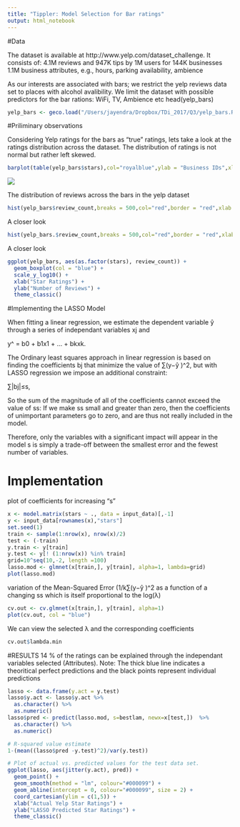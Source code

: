 ```yaml
---
title: "Tippler: Model Selection for Bar ratings"
output: html_notebook
---
```

#Data

The dataset is available at http://www.yelp.com/dataset_challenge. 
It consists of:
4.1M reviews and 947K tips by 1M users for 144K businesses
1.1M business attributes, e.g., hours, parking availability, ambience

As our interests are associated with bars; we restrict the yelp reviews data set to places with alcohol avalibility.
We limit the dataset with possible predictors for the bar rations: WiFi, TV, Ambience etc
head(yelp_bars)
```r
yelp_bars <- geco.load("/Users/jayendra/Dropbox/TDi_2017/Q3/yelp_bars.RData")
```


#Priliminary observations

Considering Yelp ratings for the bars as “true” ratings, lets take a look at the ratings distribution across the dataset.
The distribution of ratings is not normal but rather left skewed.
```r
barplot(table(yelp_bars$stars),col="royalblue",ylab = "Business IDs",xlab = "Star rating",main = "Star Rating Distribution")

```
![](images/model/stars_distros.png)


The distribution of reviews across the bars in the yelp dataset
```r

hist(yelp_bars$review_count,breaks = 500,col="red",border = "red",xlab = "Number of reviews",ylab="Business IDs",main="Distribution between Number of Businesses and Reviews")


```

A closer look
```r

hist(yelp_bars.$review_count,breaks = 500,col="red",border = "red",xlab = "Number of reviews",ylab="Business IDs",main="Distribution between Number of Businesses and Reviews")


```

A closer look
```r

ggplot(yelp_bars, aes(as.factor(stars), review_count)) + 
  geom_boxplot(col = "blue") +
  scale_y_log10() +
  xlab("Star Ratings") +
  ylab("Number of Reviews") + 
  theme_classic()


```


#Implementing the LASSO Model

When fitting a linear regression, we estimate the dependent variable ŷ through a series of independant variables xj and

y^ = b0 + b1x1 + ... + bkxk.

The Ordinary least squares approach in linear regression is based on finding the coefficients bj that minimize the value of 
$\sum_{}$(y−ŷ )^2, but with LASSO regression we impose an additional constraint:

$\sum_{}$|bj|≤s,

So the sum of the magnitude of all of the coefficients cannot exceed the value of ss:
If we make ss small and greater than zero, then the coefficients of unimportant parameters go to zero, and are thus not really included in the model.

Therefore, only the variables with a significant impact will appear in the model
s is simply a trade-off between the smallest error and the fewest number of variables.



# Implementation

plot of coefficients for increasing "s"
```r

x <- model.matrix(stars ~ ., data = input_data)[,-1]
y <- input_data[rownames(x),"stars"]
set.seed(1)
train <- sample(1:nrow(x), nrow(x)/2)
test <- (-train)
y.train <- y[train]
y.test <- y[! (1:nrow(x)) %in% train]
grid=10^seq(10,-2, length =100)
lasso.mod <- glmnet(x[train,], y[train], alpha=1, lambda=grid)
plot(lasso.mod)


```


 variation of the Mean-Squared Error (1/k$\sum_{}$(y−ŷ )^2 as a function of a changing ss which is itself proportional to the log(λ)
```r
cv.out <- cv.glmnet(x[train,], y[train], alpha=1)
plot(cv.out, col = "blue")
```


We can view the selected λ and the corresponding coefficients

```r
cv.out$lambda.min

```

#RESULTS
14 % of the ratings can be explained through the independant variables selected (Attributes).
Note: The thick blue line indicates a theoritical perfect predictions and the black points represent individual predictions
```r
lasso <- data.frame(y.act = y.test)
lasso$y.act <- lasso$y.act %>%
  as.character() %>%
  as.numeric()
lasso$pred <- predict(lasso.mod, s=bestlam, newx=x[test,])  %>%
  as.character() %>%
  as.numeric()

# R-squared value estimate
1-(mean((lasso$pred -y.test)^2)/var(y.test))

# Plot of actual vs. predicted values for the test data set.
ggplot(lasso, aes(jitter(y.act), pred)) + 
  geom_point() + 
  geom_smooth(method = "lm", colour="#000099") + 
  geom_abline(intercept = 0, colour="#000099", size = 2) +
  coord_cartesian(ylim = c(1,5)) +
  xlab("Actual Yelp Star Ratings") +
  ylab("LASSO Predicted Star Ratings") + 
  theme_classic()
```


